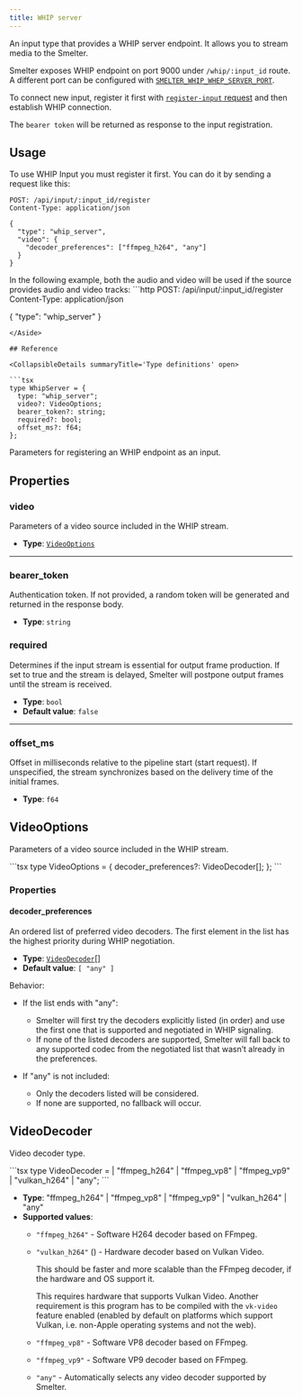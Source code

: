 ```yaml
---
title: WHIP server
---
```


An input type that provides a WHIP server endpoint. It allows you to stream media to the Smelter.

Smelter exposes WHIP endpoint on port 9000 under `/whip/:input_id` route. A different port can be
configured with [`SMELTER_WHIP_WHEP_SERVER_PORT`](/deployment/configuration#smelter_whip_whep_server_port).

To connect new input, register it first with [`register-input` request](/http-api/routes#register-input)
and then establish WHIP connection.

The `bearer token` will be returned as response to the input registration.

## Usage

To use WHIP Input you must register it first. You can do it by sending a request like this:

<CollapsibleDetails summaryTitle='Example request' open>

```http
POST: /api/input/:input_id/register
Content-Type: application/json

{
  "type": "whip_server",
  "video": {
    "decoder_preferences": ["ffmpeg_h264", "any"]
  }
}
```
</CollapsibleDetails>

<Aside>
In the following example, both the audio and video will be used if the source provides audio and video tracks:
```http
POST: /api/input/:input_id/register
Content-Type: application/json

{
  "type": "whip_server"
}
```
</Aside>

## Reference

<CollapsibleDetails summaryTitle='Type definitions' open>

```tsx
type WhipServer = {
  type: "whip_server";
  video?: VideoOptions;
  bearer_token?: string;
  required?: bool;
  offset_ms?: f64;
};
```
</CollapsibleDetails>

Parameters for registering an WHIP endpoint as an input.

## Properties

### video
Parameters of a video source included in the WHIP stream.

- **Type**: [`VideoOptions`](#videooptions)

---

### bearer_token
Authentication token. If not provided, a random token
will be generated and returned in the response body.

- **Type**: `string` 

### required
Determines if the input stream is essential for output frame production. If set to true and the stream is delayed, Smelter will postpone output frames until the stream is received.

- **Type**: `bool`
- **Default value**: `false`

---

### offset_ms
Offset in milliseconds relative to the pipeline start (start request). If unspecified, the stream synchronizes based on the delivery time of the initial frames.

- **Type**: `f64`

## VideoOptions
Parameters of a video source included in the WHIP stream.

<CollapsibleDetails summaryTitle='Type definitions' open>
```tsx
type VideoOptions = {
    decoder_preferences?: VideoDecoder[];
};
```
</CollapsibleDetails>

### Properties

#### decoder_preferences
An ordered list of preferred video decoders. The first element in the list has the highest priority during WHIP negotiation.
- **Type**: [`VideoDecoder`](#videodecoder)[]
- **Default value**: `[ "any" ]`

Behavior:
- If the list ends with "any":
  - Smelter will first try the decoders explicitly listed (in order) and use the first one that is supported and negotiated in WHIP signaling.
  - If none of the listed decoders are supported, Smelter will fall back to any supported codec from the negotiated list that wasn’t already in the preferences.

- If "any" is not included:
  - Only the decoders listed will be considered.
  - If none are supported, no fallback will occur.

## VideoDecoder
Video decoder type.

<CollapsibleDetails summaryTitle='Type definitions' open>
```tsx
type VideoDecoder =
  | "ffmpeg_h264"
  | "ffmpeg_vp8"
  | "ffmpeg_vp9"
  | "vulkan_h264"
  | "any";
```
</CollapsibleDetails>

- **Type**: "ffmpeg_h264" | "ffmpeg_vp8" | "ffmpeg_vp9" | "vulkan_h264" | "any"
- **Supported values**:
  - `"ffmpeg_h264"` - Software H264 decoder based on FFmpeg.
  - `"vulkan_h264"` (<Badge text="Required feature:vk-video" variant="note" />) - Hardware decoder based on Vulkan Video.
    
    This should be faster and more scalable than the FFmpeg decoder, if the hardware and OS
    support it.
    
    This requires hardware that supports Vulkan Video. Another requirement is this program has
    to be compiled with the `vk-video` feature enabled (enabled by default on platforms which
    support Vulkan, i.e. non-Apple operating systems and not the web).
  - `"ffmpeg_vp8"` - Software VP8 decoder based on FFmpeg.
  - `"ffmpeg_vp9"` - Software VP9 decoder based on FFmpeg.
  - `"any"` - Automatically selects any video decoder supported by Smelter.
